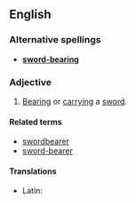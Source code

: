 ==English==

===Alternative spellings===
* '''[[sword-bearing]]'''

===Adjective===
{{en-adj|-}}

# [[bearing|Bearing]] or [[carrying]] a [[sword]].

====Related terms====
* [[swordbearer]]
* [[sword-bearer]]

====Translations====
{{trans-top|carrying a sword}}
* Latin: {{t-|la|ensifer}}
{{trans-mid}}
{{trans-bottom}}